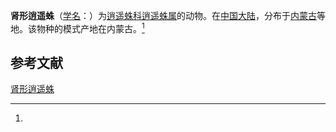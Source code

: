 {{Speciesbox
| name = 肾形逍遥蛛
| status = 
| status_system = 
| image = 
| genus = Philodromus
| species = renarius
| authority = (Urita et Song, 1987)<ref name='id14486'>{{cite web| url =http://www.bioinfo.cn/db05/BjdwSpecies.php?action=view&id=14486| title =肾形逍遥蛛| work =《中国动物物种编目数据库》| publisher =中国科学院微生物研究所| author =中国科学院动物研究所| accessdate =2009-04-28| deadurl =yes| archiveurl =https://web.archive.org/web/20160305004723/http://www.bioinfo.cn/db05/BjdwSpecies.php?action=view&id=14486| archivedate =2016-03-05}}</ref>
}}

'''肾形逍遥蛛'''（[[学名|学名]]：{{lang|la|''Philodromus renarius''}}）为[[逍遥蛛科|逍遥蛛科]][[逍遥蛛属|逍遥蛛属]]的动物。在[[中国大陆|中国大陆]]，分布于[[内蒙古|内蒙古]]等地。该物种的模式产地在内蒙古。<ref name='id14486'/>

== 参考文献 ==
{{reflist}}

{{Wikispecies|Philodromus renarius}}
{{Taxonbar|from=Q2193184}}

[[Category:逍遥蛛属|肾形逍遥蛛]]


{{蜘蛛小作品}}